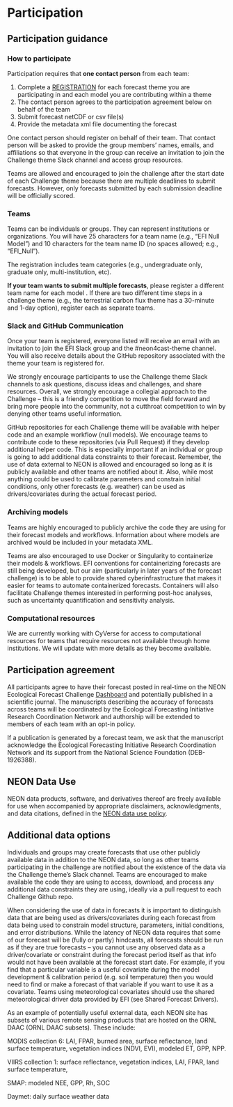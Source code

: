 # Participation

## Participation guidance

### How to participate

Participation requires that **one contact person** from each team:

1. Complete a [REGISTRATION](https://nd.qualtrics.com/jfe/form/SV_9MJ29y2xNrBOjqZ){target="_blank"} for each forecast theme you are participating in and each model you are contributing within a theme   
2. The contact person agrees to the participation agreement below on behalf of the team    
3. Submit forecast netCDF or csv file(s)   
4. Provide the metadata xml file documenting the forecast   

One contact person should register on behalf of their team. That contact person will be asked to provide the group members' names, emails, and affiliations so that everyone in the group can receive an invitation to join the Challenge theme Slack channel and access group resources. 

Teams are allowed and encouraged to join the challenge after the start date of each Challenge theme because there are multiple deadlines to submit forecasts. However, only forecasts submitted by each submission deadline will be officially scored.

### Teams

Teams can be individuals or groups. They can represent institutions or organizations. You will have 25 characters for a team name (e.g., "EFI Null Model") and 10 characters for the team name ID (no spaces allowed; e.g., "EFI_Null"). 

The registration includes team categories (e.g., undergraduate only, graduate only, multi-institution, etc).

**If your team wants to submit multiple forecasts**, please register a different team name for each model . If there are two different time steps in a challenge theme (e.g., the terrestrial carbon flux theme has a 30-minute and 1-day option), register each as separate teams.

### Slack and GitHub Communication

Once your team is registered, everyone listed will receive an email with an invitation to join the EFI Slack group and the #neon4cast-theme channel. You will also receive details about the GitHub repository associated with the theme your team is registered for.

We strongly encourage participants to use the Challenge theme Slack channels to ask questions, discuss ideas and challenges, and share resources. Overall, we strongly encourage a collegial approach to the Challenge -- this is a friendly competition to move the field forward and bring more people into the community, not a cutthroat competition to win by denying other teams useful information.

GitHub repositories for each Challenge theme will be available with helper code and an example workflow (null models). We encourage teams to contribute code to these repositories (via Pull Request) if they develop additional helper code. This is especially important if an individual or group is going to add additional data constraints to their forecast. Remember, the use of data external to NEON is allowed and encouraged so long as it is publicly available and other teams are notified about it. Also, while most anything could be used to calibrate parameters and constrain initial conditions, only other forecasts (e.g. weather) can be used as drivers/covariates during the actual forecast period. 

### Archiving models

Teams are highly encouraged to publicly archive the code they are using for their forecast models and workflows. Information about where models are archived would be included in your metadata XML.

Teams are also encouraged to use Docker or Singularity to containerize their models & workflows. EFI conventions for containerizing forecasts are still being developed, but our aim (particularly in later years of the forecast challenge) is to be able to provide shared cyberinfrastructure that makes it easier for teams to automate containerized forecasts. Containers will also facilitate Challenge themes interested in performing post-hoc analyses, such as uncertainty quantification and sensitivity analysis.

### Computational resources

We are currently working with CyVerse for access to computational resources for teams that require resources not available through home institutions. We will update with more details as they become available.

## Participation agreement

All participants agree to have their forecast posted in real-time on the NEON Ecological Forecast Challenge [Dashboard](https://shiny.ecoforecast.org/){target="_blank"} and potentially published in a scientific journal. The manuscripts describing the accuracy of forecasts across teams will be coordinated by the Ecological Forecasting Initiative Research Coordination Network and authorship will be extended to members of each team with an opt-in policy.

If a publication is generated by a forecast team, we ask that the manuscript acknowledge the Ecological Forecasting Initiative Research Coordination Network and its support from the National Science Foundation (DEB-1926388).

## NEON Data Use

NEON data products, software, and derivatives thereof are freely available for use when accompanied by appropriate disclaimers, acknowledgments, and data citations, defined in the [NEON data use policy](https://www.neonscience.org/data/about-data/data-policies){target="_blank"}.

## Additional data options

Individuals and groups may create forecasts that use other publicly available data in addition to the NEON data, so long as other teams participating in the challenge are notified about the existence of the data via the Challenge theme’s Slack channel. Teams are encouraged to make available the code they are using to access, download, and process any additional data constraints they are using, ideally via a pull request to each Challenge Github repo. 

When considering the use of data in forecasts it is important to distinguish data that are being used as drivers/covariates during each forecast from data being used to constrain model structure, parameters, initial conditions, and error distributions. While the latency of NEON data requires that some of our forecast will be (fully or partly) hindcasts, all forecasts should be run as if they are true forecasts -- you cannot use any observed data as a driver/covariate or constraint during the forecast period itself as that info would not have been available at the forecast start date. For example, if you find that a particular variable is a useful covariate during the model development & calibration period (e.g. soil temperature) then you would need to find or make a forecast of that variable if you want to use it as a covariate. Teams using meteorological covariates should use the shared meteorological driver data provided by EFI (see Shared Forecast Drivers).

As an example of potentially useful external data, each NEON site has subsets of various remote sensing products that are hosted on the ORNL DAAC (ORNL DAAC subsets). These include:

MODIS collection 6: LAI, FPAR, burned area, surface reflectance, land surface temperature, vegetation indices (NDVI, EVI), modeled ET, GPP, NPP.

VIIRS collection 1: surface reflectance, vegetation indices, LAI, FPAR, land surface temperature,

SMAP: modeled NEE, GPP, Rh, SOC

Daymet: daily surface weather data
